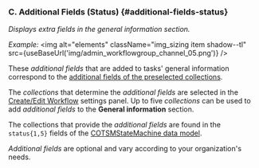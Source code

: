 
<div className="alert alert--secondary">

### C. Additional Fields (Status) {#additional-fields-status}
_Displays extra fields in the general information section._

_Example:_
<img alt="elements" className="img_sizing item shadow--tl" src={useBaseUrl('img/admin_workflowgroup_channel_05.png')} />
<br/>

These _additional fields_ that are added to tasks' general information correspond to the [additional fields of the preselected collections](/docs/documentation/admin/database/admin_collections#additional-fields).

The _collections_ that determine the _additional fields_ are selected in the [Create/Edit Workflow](/docs/documentation/admin/workflows/settings_panels/workflow_create_edit#additional-fields) settings panel. Up to five _collections_ can be used to add _additional fields_ to the **General information** section.

The collections that provide the _additional fields_ are found in the `status{1,5}` fields of the [COTSMStateMachine data model](/docs/documentation/models/tasks/model_tasks).

_Additional fields_ are optional and vary according to your organization's needs.

</div>
<br/>